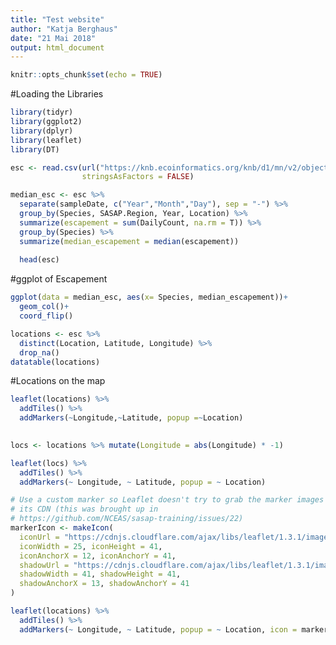 ```yaml
---
title: "Test website"
author: "Katja Berghaus"
date: "21 Mai 2018"
output: html_document
---
```


```r
knitr::opts_chunk$set(echo = TRUE)
```

#Loading the Libraries
```r
library(tidyr)
library(ggplot2)
library(dplyr)
library(leaflet)
library(DT)
```

```r
esc <- read.csv(url("https://knb.ecoinformatics.org/knb/d1/mn/v2/object/knb.92020.1", method = "libcurl"), 
                stringsAsFactors = FALSE)
```

```r
median_esc <- esc %>% 
  separate(sampleDate, c("Year","Month","Day"), sep = "-") %>% 
  group_by(Species, SASAP.Region, Year, Location) %>% 
  summarize(escapement = sum(DailyCount, na.rm = T)) %>% 
  group_by(Species) %>% 
  summarize(median_escapement = median(escapement))
  
  head(esc)
```
#ggplot of Escapement
```r
ggplot(data = median_esc, aes(x= Species, median_escapement))+
  geom_col()+
  coord_flip()
```
```r
locations <- esc %>% 
  distinct(Location, Latitude, Longitude) %>% 
  drop_na()
datatable(locations)
```

#Locations on the map

```r
leaflet(locations) %>% 
  addTiles() %>% 
  addMarkers(~Longitude,~Latitude, popup =~Location)
  
```
```r
locs <- locations %>% mutate(Longitude = abs(Longitude) * -1)

leaflet(locs) %>% 
  addTiles() %>% 
  addMarkers(~ Longitude, ~ Latitude, popup = ~ Location)

```
```r
# Use a custom marker so Leaflet doesn't try to grab the marker images from 
# its CDN (this was brought up in 
# https://github.com/NCEAS/sasap-training/issues/22)
markerIcon <- makeIcon(
  iconUrl = "https://cdnjs.cloudflare.com/ajax/libs/leaflet/1.3.1/images/marker-icon.png",
  iconWidth = 25, iconHeight = 41,
  iconAnchorX = 12, iconAnchorY = 41,
  shadowUrl = "https://cdnjs.cloudflare.com/ajax/libs/leaflet/1.3.1/images/marker-shadow.png",
  shadowWidth = 41, shadowHeight = 41,
  shadowAnchorX = 13, shadowAnchorY = 41
)
```

```r
leaflet(locations) %>% 
  addTiles() %>% 
  addMarkers(~ Longitude, ~ Latitude, popup = ~ Location, icon = markerIcon)
```

